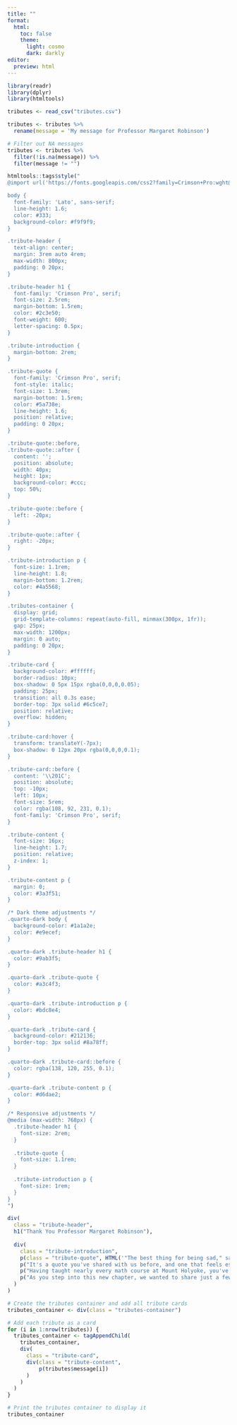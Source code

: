 ```yaml
---
title: ""
format:
  html:
    toc: false
    theme: 
      light: cosmo
      dark: darkly
editor: 
  preview: html
---
```


```r
library(readr)
library(dplyr)
library(htmltools)

tributes <- read_csv("tributes.csv")

tributes <- tributes %>%
  rename(message = 'My message for Professor Margaret Robinson')
```

```r
# Filter out NA messages
tributes <- tributes %>%
  filter(!is.na(message)) %>%
  filter(message != "") 
```


```r
htmltools::tags$style("
@import url('https://fonts.googleapis.com/css2?family=Crimson+Pro:wght@300;400;600&family=Lato:wght@300;400;700&display=swap');

body {
  font-family: 'Lato', sans-serif;
  line-height: 1.6;
  color: #333;
  background-color: #f9f9f9;
}

.tribute-header {
  text-align: center;
  margin: 3rem auto 4rem;
  max-width: 800px;
  padding: 0 20px;
}

.tribute-header h1 {
  font-family: 'Crimson Pro', serif;
  font-size: 2.5rem;
  margin-bottom: 1.5rem;
  color: #2c3e50;
  font-weight: 600;
  letter-spacing: 0.5px;
}

.tribute-introduction {
  margin-bottom: 2rem;
}

.tribute-quote {
  font-family: 'Crimson Pro', serif;
  font-style: italic;
  font-size: 1.3rem;
  margin-bottom: 1.5rem;
  color: #5a738e;
  line-height: 1.6;
  position: relative;
  padding: 0 20px;
}

.tribute-quote::before,
.tribute-quote::after {
  content: '';
  position: absolute;
  width: 40px;
  height: 1px;
  background-color: #ccc;
  top: 50%;
}

.tribute-quote::before {
  left: -20px;
}

.tribute-quote::after {
  right: -20px;
}

.tribute-introduction p {
  font-size: 1.1rem;
  line-height: 1.8;
  margin-bottom: 1.2rem;
  color: #4a5568;
}

.tributes-container {
  display: grid;
  grid-template-columns: repeat(auto-fill, minmax(300px, 1fr));
  gap: 25px;
  max-width: 1200px;
  margin: 0 auto;
  padding: 0 20px;
}

.tribute-card {
  background-color: #ffffff;
  border-radius: 10px;
  box-shadow: 0 5px 15px rgba(0,0,0,0.05);
  padding: 25px;
  transition: all 0.3s ease;
  border-top: 3px solid #6c5ce7;
  position: relative;
  overflow: hidden;
}

.tribute-card:hover {
  transform: translateY(-7px);
  box-shadow: 0 12px 20px rgba(0,0,0,0.1);
}

.tribute-card::before {
  content: '\\201C';
  position: absolute;
  top: -10px;
  left: 10px;
  font-size: 5rem;
  color: rgba(108, 92, 231, 0.1);
  font-family: 'Crimson Pro', serif;
}

.tribute-content {
  font-size: 16px;
  line-height: 1.7;
  position: relative;
  z-index: 1;
}

.tribute-content p {
  margin: 0;
  color: #3a3f51;
}

/* Dark theme adjustments */
.quarto-dark body {
  background-color: #1a1a2e;
  color: #e9ecef;
}

.quarto-dark .tribute-header h1 {
  color: #9ab3f5;
}

.quarto-dark .tribute-quote {
  color: #a3c4f3;
}

.quarto-dark .tribute-introduction p {
  color: #bdc8e4;
}

.quarto-dark .tribute-card {
  background-color: #212136;
  border-top: 3px solid #8a78ff;
}

.quarto-dark .tribute-card::before {
  color: rgba(138, 120, 255, 0.1);
}

.quarto-dark .tribute-content p {
  color: #d6dae2;
}

/* Responsive adjustments */
@media (max-width: 768px) {
  .tribute-header h1 {
    font-size: 2rem;
  }
  
  .tribute-quote {
    font-size: 1.1rem;
  }
  
  .tribute-introduction p {
    font-size: 1rem;
  }
}
")

```


```r
div(
  class = "tribute-header",
  h1("Thank You Professor Margaret Robinson"),
  
  div(
    class = "tribute-introduction",
    p(class = "tribute-quote", HTML('"The best thing for being sad," said Merlin, "is to learn something."')),
    p("It's a quote you've shared with us before, and one that feels especially fitting now. Throughout your years at Mount Holyoke, you've lived those words by teaching not just with brilliance, but with boundless curiosity, deep compassion, and unwavering belief in your students."),
    p("Having taught nearly every math course at Mount Holyoke, you've touched countless lives across generations of students. You've been more than a teacher, you've been a mentor, a fierce advocate, and a steady source of warmth and wisdom. You believed in us before we believed in ourselves, and your encouragement has led so many women into mathematics with newfound confidence."),
    p("As you step into this new chapter, we wanted to share just a few messages from those lucky enough to learn from you. Each one carries our gratitude, our admiration, and our love.")
  )
)

# Create the tributes container and add all tribute cards
tributes_container <- div(class = "tributes-container")

# Add each tribute as a card
for (i in 1:nrow(tributes)) {
  tributes_container <- tagAppendChild(
    tributes_container,
    div(
      class = "tribute-card",
      div(class = "tribute-content", 
          p(tributes$message[i])
      )
    )
  )
}

# Print the tributes container to display it
tributes_container
```

